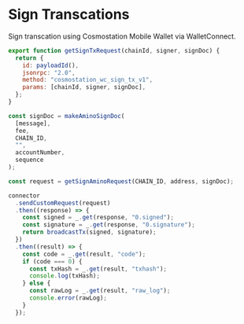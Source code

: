 # Sign Transcations

Sign transcation using Cosmostation Mobile Wallet via WalletConnect.

```js
export function getSignTxRequest(chainId, signer, signDoc) {
  return {
    id: payloadId(),
    jsonrpc: "2.0",
    method: "cosmostation_wc_sign_tx_v1",
    params: [chainId, signer, signDoc],
  };
}
```

```js filename=Example
const signDoc = makeAminoSignDoc(
  [message],
  fee,
  CHAIN_ID,
  "",
  accountNumber,
  sequence
);

const request = getSignAminoRequest(CHAIN_ID, address, signDoc);

connector
  .sendCustomRequest(request)
  .then((response) => {
    const signed = _.get(response, "0.signed");
    const signature = _.get(response, "0.signature");
    return broadcastTx(signed, signature);
  })
  .then((result) => {
    const code = _.get(result, "code");
    if (code === 0) {
      const txHash = _.get(result, "txhash");
      console.log(txHash);
    } else {
      const rawLog = _.get(result, "raw_log");
      console.error(rawLog);
    }
  });
```
